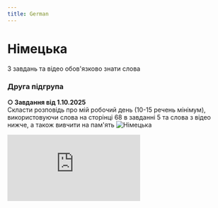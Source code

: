 ```yaml
---
title: German
---
```



# Німецька

<Callout type="warning">З завдань та відео обов'язково знати слова</Callout>

### Друга підгрупа

**○ Завдання від 1.10.2025** \
Скласти розповідь про мій робочий день (10-15 речень мінімум), використовуючи слова на сторінці 68 в завданні 5 та слова з відео нижче, а також вивчити на пам'ять
![Німецька](/img/german2_3.jpg)
 <div style={{ marginBottom: "24px", position: "relative", paddingBottom: "56.25%", height: 0, borderRadius: "12px", overflow: "hidden" }}>
<iframe
src="https://www.youtube.com/embed/YwRv9SQNi3c"
style={{ position: "absolute", top: 0, left: 0, width: "100%", height: "100%" }}
frameBorder="0"
allow="accelerometer; autoplay; clipboard-write; encrypted-media; gyroscope; picture-in-picture"
allowFullScreen
/>
</div>

---

**○ Завдання від 24.09.2025** \
Виконати завдання
![Німецька](/img/german2_5.jpg) \
![Німецька](/img/german2_6.jpg)

---

Подивитись відео

<div style={{ marginBottom: "24px", position: "relative", paddingBottom: "56.25%", height: 0, borderRadius: "12px", overflow: "hidden" }}>
  <iframe
    src="https://www.youtube.com/embed/p8nJSKWnmxY"
    style={{ position: "absolute", top: 0, left: 0, width: "100%", height: "100%" }}
    frameBorder="0"
    allow="accelerometer; autoplay; clipboard-write; encrypted-media; gyroscope; picture-in-picture"
    allowFullScreen
  />
</div>

---

Знати
![Німецька](/img/german2_1.jpg)

---

Минулі завдання
![Німецька](/img/german2_2.jpg) \
![Німецька](/img/german2_4.jpg)
